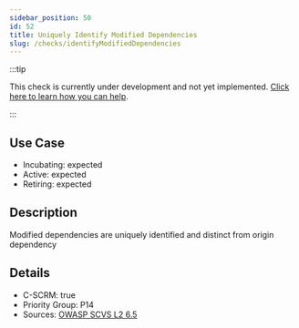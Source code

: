 ```yaml
---
sidebar_position: 50
id: 52
title: Uniquely Identify Modified Dependencies
slug: /checks/identifyModifiedDependencies
---
```


<!-- BANNER:START -->
:::tip

This check is currently under development and not yet implemented. [Click here to learn how you can help](/contribute).

:::
<!-- BANNER:END -->

## Use Case
<!-- LEVELS:START -->
- Incubating: expected
- Active: expected
- Retiring: expected
<!-- LEVELS:END -->

<!-- DESCRIPTION:START -->
## Description
Modified dependencies are uniquely identified and distinct from origin dependency
<!-- DESCRIPTION:END -->

<!-- DETAILS:START -->
## Details
- C-SCRM: true
- Priority Group: P14
- Sources: [OWASP SCVS L2 6.5](https://scvs.owasp.org/scvs/v6-pedigree-and-provenance/)

<!-- DETAILS:END -->

